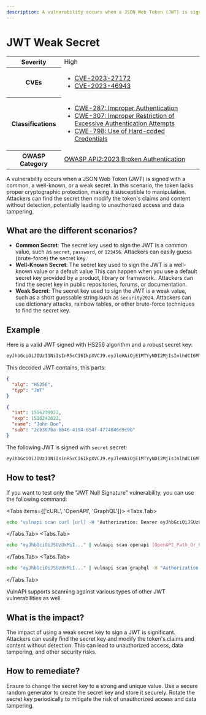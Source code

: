 ```yaml
---
description: A vulnerability occurs when a JSON Web Token (JWT) is signed with a common, a well-known, or a weak secret. In this scenario, the token lacks proper cryptographic protection, making it susceptible to manipulation.
---
```



# JWT Weak Secret

<table>
    <tr>
        <th>Severity</th>
        <td>High</td>
    </tr>
    <tr>
        <th>CVEs</th>
        <td>
            <ul>
                <li><a href="https://nvd.nist.gov/vuln/detail/CVE-2023-27172">CVE-2023-27172</a></li>
                <li><a href="https://nvd.nist.gov/vuln/detail/CVE-2023-46943">CVE-2023-46943</a></li>
            </ul>
        </td>
    </tr>
    <tr>
        <th>Classifications</th>
        <td>
            <ul>
                <li><a href="https://cwe.mitre.org/data/definitions/287.html">CWE-287: Improper Authentication</a></li>
                <li><a href="https://cwe.mitre.org/data/definitions/307.html">CWE-307: Improper Restriction of Excessive Authentication Attempts</a></li>
                <li><a href="https://cwe.mitre.org/data/definitions/798.html">CWE-798: Use of Hard-coded Credentials</a></li>
            </ul>
        </td>
    </tr>
    <tr>
        <th>OWASP Category</th>
        <td>
            <a href="https://owasp.org/API-Security/editions/2023/en/0xa2-broken-authentication/">OWASP API2:2023 Broken Authentication</a>
        </td>
    </tr>
</table>

A vulnerability occurs when a JSON Web Token (JWT) is signed with a common, a well-known, or a weak secret. In this scenario, the token lacks proper cryptographic protection, making it susceptible to manipulation. Attackers can find the secret then modify the token's claims and content without detection, potentially leading to unauthorized access and data tampering.

## What are the different scenarios?

- **Common Secret**: The secret key used to sign the JWT is a common value, such as `secret`, `password`, or `123456`. Attackers can easily guess (brute-force) the secret key.
- **Well-Known Secret**: The secret key used to sign the JWT is a well-known value or a default value This can happen when you use a default secret key provided by a product, library or framework.. Attackers can find the secret key in public repositories, forums, or documentation.
- **Weak Secret**: The secret key used to sign the JWT is a weak value, such as a short guessable string such as `security2024`. Attackers can use dictionary attacks, rainbow tables, or other brute-force techniques to find the secret key.

## Example

Here is a valid JWT signed with HS256 algorithm and a robust secret key:

```bash copy
eyJhbGciOiJIUzI1NiIsInR5cCI6IkpXVCJ9.eyJleHAiOjE1MTYyNDI2MjIsImlhdCI6MTUxNjIzOTAyMiwibmFtZSI6IkpvaG4gRG9lIiwic3ViIjoiMmNiMzA3YmEtYmI0Ni00MTk0LTg1NGYtNDc3NDA0NmQ5YzliIn0.ZuwZrXpLRj17vDjOLoOOJ7pr1CN5DnE8Clgn4y-fjNs
```

This decoded JWT contains, this parts:

```json
{
  "alg": "HS256",
  "typ": "JWT"
}
```

```json
{
  "iat": 1516239022,
  "exp": 1516242622,
  "name": "John Doe",
  "sub": "2cb307ba-bb46-4194-854f-4774046d9c9b"
}
```

The following JWT is signed with `secret` secret:

```bash copy
eyJhbGciOiJIUzI1NiIsInR5cCI6IkpXVCJ9.eyJleHAiOjE1MTYyNDI2MjIsImlhdCI6MTUxNjIzOTAyMiwibmFtZSI6IkpvaG4gRG9lIiwic3ViIjoiMmNiMzA3YmEtYmI0Ni00MTk0LTg1NGYtNDc3NDA0NmQ5YzliIn0.gTgBr6lotpAxs4M46PgUXrjhIN5-gYG4HffKSEIB6Ys
```

## How to test?

If you want to test only the "JWT Null Signature" vulnerability, you can use the following command:

<Tabs items={['cURL', 'OpenAPI', 'GraphQL']}>
  <Tabs.Tab>
```bash copy
echo "vulnapi scan curl [url] -H "Authorization: Bearer eyJhbGciOiJSUzUxMiI..." --scans jwt.weak_secret
```
  </Tabs.Tab>
  <Tabs.Tab>
```bash copy
echo "eyJhbGciOiJSUzUxMiI..." | vulnapi scan openapi [OpenAPI_Path_Or_URL] --scans jwt.weak_secret
```
  </Tabs.Tab>
  <Tabs.Tab>
```bash copy
echo "eyJhbGciOiJSUzUxMiI..." | vulnapi scan graphql -H "Authorization: Bearer eyJhbGciOiJSUzUxMiI..." --scans jwt.weak_secret [url]
```
  </Tabs.Tab>
</Tabs>

VulnAPI supports scanning against various types of other JWT vulnerabilities as well.

## What is the impact?

The impact of using a weak secret key to sign a JWT is significant. Attackers can easily find the secret key and modify the token's claims and content without detection. This can lead to unauthorized access, data tampering, and other security risks.

## How to remediate?

Ensure to change the secret key to a strong and unique value. Use a secure random generator to create the secret key and store it securely. Rotate the secret key periodically to mitigate the risk of unauthorized access and data tampering.

